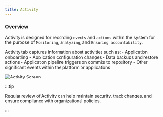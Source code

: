 ```yaml
---
title: Activity
---
```


### Overview

Activity is designed for recording `events` and `actions` within the system for the purpose of `Monitoring`,
`Analyzing`, and `Ensuring accountability`.

Activity tab captures information about activities such as: - Application onboarding - Application configuration
changes - Data backups and restore actions - Application pipeline triggers on commits to repository - Other significant
events within the platform or applications

<img src="/img/activity-screen.png" alt="Activity Screen" className="image" />

:::tip

Regular review of Activity can help maintain security, track changes, and ensure compliance with organizational
policies.

:::
